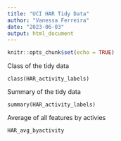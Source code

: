 ---
title: "UCI HAR Tidy Data"
author: "Vanessa Ferreira"
date: "2023-06-03"
output: html_document
---

```{r setup, include=FALSE}
knitr::opts_chunk$set(echo = TRUE)
```

Class of the tidy data

```{datatype}

class(HAR_activity_labels)

```

Summary of the tidy data

```{summary}

summary(HAR_activity_labels)

```

Average of all features by activies

```{r pressure, echo=FALSE}
HAR_avg_byactivity

```

